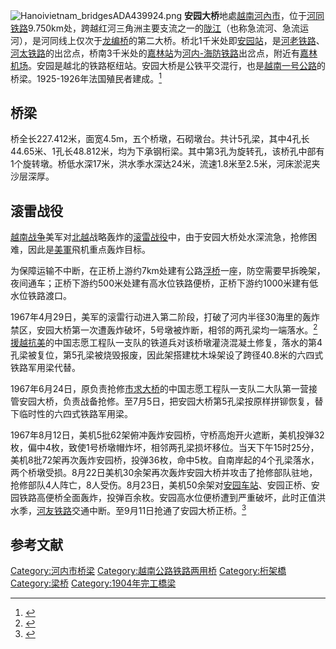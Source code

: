 {{Infobox military conflict
| conflict    = 安园大桥
| partof      = [[越南战争|越南战争]]
| image       = Repaired railroad bridge in North Vietnam in 1972.jpg
| caption     = 1972年12月抢修中
| date        = 
| place       = {{coord|21|4|39.77|N|105|54|30.80|E|type:landmark|display=inline,title}}<br>位于越南[[河内市|河内市]]东北部的[[陇江|陇江]]之上
| result      = 
| combatant1  = {{flagu|United States}} [[美国|美国]]
| combatant2  = {{flagicon|Vietnam}} [[越南民主共和国|越南民主共和国]]
| strength1   = 
| strength2   = 
| casualties1 = 
| casualties2 = 
| campaignbox = 
}}
[[File:Hanoivietnam_bridgesADA439924.png|thumbnail]]
'''安园大桥'''地處[[越南|越南]][[河內市|河內市]]，位于[[河同铁路|河同铁路]]9.750km处，跨越红河三角洲主要支流之一的[[陇江|陇江]]（也称急流河、急流运河），是河同线上仅次于[[龙编桥|龙编桥]]的第二大桥。桥北1千米处即[[安园站|安园站]]，是[[河老铁路|河老铁路]]、[[河太铁路|河太铁路]]的出岔点，桥南3千米处的[[嘉林站|嘉林站]]为[[河海铁路|河内-海防铁路]]出岔点，附近有[[嘉林机场|嘉林机场]]。安园是越北的铁路枢纽站。安园大桥是公铁平交混行，也是[[越南一号公路|越南一号公路]]的桥梁。1925-1926年法国殖民者建成。<ref name=baobinh>{{cite web |url=http://baobinhduong.org.vn/newsdetails/1D3FE18BDD3/Cau_Song_Be_Cau_Gay_Phu_Giao_Noi_luu_giu_gia_tri_lich_su_hao_hung.aspx |title=Cầu Sông Bé (Cầu Gãy), Phú Giáo: Nơi lưu giữ giá trị lịch sử hào hùng |last= |first= |author=THIÊN LÝ |date= |month= |year= |editors= |website= |series= |publisher=baobinhduong.org.vn |location= |page= |pages= |at= |language=vi |trans_title= |type= |archiveurl=https://web.archive.org/web/20140324033620/http://baobinhduong.org.vn/newsdetails/1D3FE18BDD3/Cau_Song_Be_Cau_Gay_Phu_Giao_Noi_luu_giu_gia_tri_lich_su_hao_hung.aspx |archivedate=2014-03-24 |deadurl=yes |accessdate=March 23, 2014 |quote= |ref= |separator= |postscript= |subscription= |registration= }}</ref>

==桥梁==
桥全长227.412米，面宽4.5m，五个桥墩，石砌墩台。共计5孔梁，其中4孔长44.65米、1孔长48.812米，均为下承钢桁梁。其中第3孔为旋转孔，该桥孔中部有1个旋转墩。桥低水深17米，洪水季水深达24米，流速1.8米至2.5米，河床淤泥夹沙层深厚。

==滚雷战役==
[[越南战争|越南战争]]美军对[[北越|北越]]战略轰炸的[[滚雷战役|滚雷战役]]中，由于安园大桥处水深流急，抢修困难，因此是[[美軍|美軍]]飛机重点轰炸目标。

为保障运输不中断，在正桥上游约7km处建有公路[[浮桥|浮桥]]一座，防空需要早拆晚架，夜间通车；正桥下游约500米处建有高水位铁路便桥，正桥下游约1000米建有低水位铁路渡口。

1967年4月29日，美军的滚雷行动进入第二阶段，打破了河内半径30海里的轰炸禁区，安园大桥第一次遭轰炸破坏，5号墩被炸断，相邻的两孔梁均一端落水。<ref>{{cite web |url=http://www.nationalmuseum.af.mil/factsheets/factsheet.asp?id=1364 |title=Operations Summary, August 1967 |last1=Lt. Col. Harry W. Schurr |first1= |last2= |first2= |date=2006-12-06 |website=National Museum of the USAF |publisher= |accessdate=March 23, 2014 |archive-url=https://web.archive.org/web/20140324033640/http://www.nationalmuseum.af.mil/factsheets/factsheet.asp?id=1364 |archive-date=2014-03-24 |dead-url=no }}</ref>[[援越抗美|援越抗美]]的中国志愿工程队一支队的铁道兵对该桥墩灌浇混凝土修复，落水的第4孔梁被复位，第5孔梁被烧毁报废，因此架搭建枕木垛架设了跨径40.8米的六四式铁路军用梁代替。

1967年6月24日，原负责抢修[[市求大桥|市求大桥]]的中国志愿工程队一支队二大队第一营接管安园大桥，负责战备抢修。至7月5日，把安园大桥第5孔梁按原样拼铆恢复，替下临时性的六四式铁路军用梁。

1967年8月12日，美机5批62架俯冲轰炸安园桥，守桥高炮开火遮断，美机投弹32枚，偏中4枚，致使1号桥墩帽炸坏，相邻两孔梁损坏移位。当天下午15时25分，美机8批72架再次轰炸安园桥，投弹36枚，命中5枚。自南岸起的4个孔梁落水，两个桥墩受损。8月22日美机30余架再次轰炸安园大桥并攻击了抢修部队驻地，抢修部队4人阵亡，8人受伤。8月23日，美机50余架对[[安园站|安园车站]]、安园正桥、安园铁路高便桥全面轰炸，投弹百余枚。安园高水位便桥遭到严重破坏，此时正值洪水季，[[河友铁路|河友铁路]]交通中断。至9月11日抢通了安园大桥正桥。<ref>{{Cite web |url=http://www.cnki.com.cn/Article/CJFDTOTAL-TDZS200002014.htm |title=王梅生：“浮运法抢修安员桥”，《铁道知识》2000年02期。 |access-date=2014-01-21 |archive-date=2016-03-04 |archive-url=https://web.archive.org/web/20160304115113/http://www.cnki.com.cn/Article/CJFDTOTAL-TDZS200002014.htm |dead-url=no }}</ref>
==参考文献==
<references/>
{{Hanoi Tourism}}

[[Category:河内市桥梁|Category:河内市桥梁]]
[[Category:越南公路铁路两用桥|Category:越南公路铁路两用桥]]
[[Category:桁架橋|Category:桁架橋]]
[[Category:梁桥|Category:梁桥]]
[[Category:1904年完工橋梁|Category:1904年完工橋梁]]